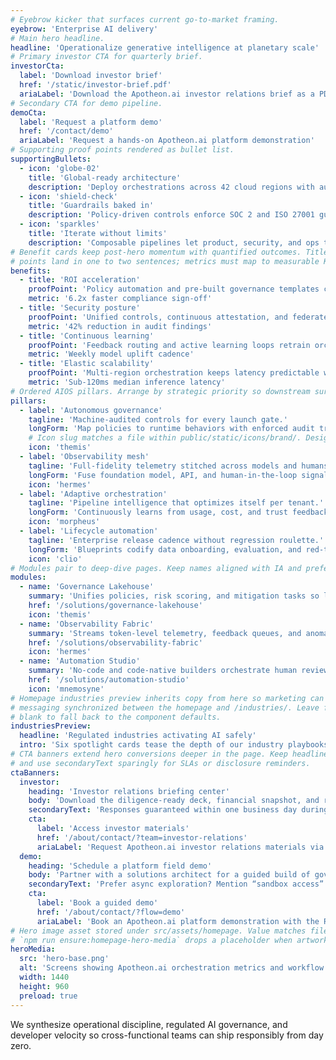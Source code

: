 ```yaml
---
# Eyebrow kicker that surfaces current go-to-market framing.
eyebrow: 'Enterprise AI delivery'
# Main hero headline.
headline: 'Operationalize generative intelligence at planetary scale'
# Primary investor CTA for quarterly brief.
investorCta:
  label: 'Download investor brief'
  href: '/static/investor-brief.pdf'
  ariaLabel: 'Download the Apotheon.ai investor relations brief as a PDF'
# Secondary CTA for demo pipeline.
demoCta:
  label: 'Request a platform demo'
  href: '/contact/demo'
  ariaLabel: 'Request a hands-on Apotheon.ai platform demonstration'
# Supporting proof points rendered as bullet list.
supportingBullets:
  - icon: 'globe-02'
    title: 'Global-ready architecture'
    description: 'Deploy orchestrations across 42 cloud regions with automated compliance rails.'
  - icon: 'shield-check'
    title: 'Guardrails baked in'
    description: 'Policy-driven controls enforce SOC 2 and ISO 27001 guardrails before launch.'
  - icon: 'sparkles'
    title: 'Iterate without limits'
    description: 'Composable pipelines let product, security, and ops teams ship daily.'
# Benefit cards keep post-hero momentum with quantified outcomes. Titles stay punchy; proof
# points land in one to two sentences; metrics must map to measurable KPIs RevOps can verify.
benefits:
  - title: 'ROI acceleration'
    proofPoint: 'Policy automation and pre-built governance templates compress onboarding from months to hours, reducing services drag.'
    metric: '6.2x faster compliance sign-off'
  - title: 'Security posture'
    proofPoint: 'Unified controls, continuous attestation, and federated secrets ensure every agent workflow inherits zero-trust defaults.'
    metric: '42% reduction in audit findings'
  - title: 'Continuous learning'
    proofPoint: 'Feedback routing and active learning loops retrain orchestration policies automatically as teams scale globally.'
    metric: 'Weekly model uplift cadence'
  - title: 'Elastic scalability'
    proofPoint: 'Multi-region orchestration keeps latency predictable while auto-rightsizing GPU footprints per tenant demand.'
    metric: 'Sub-120ms median inference latency'
# Ordered AIOS pillars. Arrange by strategic priority so downstream surfaces inherit the ranking.
pillars:
  - label: 'Autonomous governance'
    tagline: 'Machine-audited controls for every launch gate.'
    longForm: 'Map policies to runtime behaviors with enforced audit trails, automated attestation packets, and real-time evidence lockers ready for regulators.'
    # Icon slug matches a file within public/static/icons/brand/. Designers can swap the SVG without touching content.
    icon: 'themis'
  - label: 'Observability mesh'
    tagline: 'Full-fidelity telemetry stitched across models and humans.'
    longForm: 'Fuse foundation model, API, and human-in-the-loop signals into a unified command center that flags drift and triages incident response automatically.'
    icon: 'hermes'
  - label: 'Adaptive orchestration'
    tagline: 'Pipeline intelligence that optimizes itself per tenant.'
    longForm: 'Continuously learns from usage, cost, and trust feedback to re-route workloads, pre-provision capacity, and personalize safety rails without engineering toil.'
    icon: 'morpheus'
  - label: 'Lifecycle automation'
    tagline: 'Enterprise release cadence without regression roulette.'
    longForm: 'Blueprints codify data onboarding, evaluation, and red-teaming so every ship stays compliant while unlocking minutes-not-months iteration speed.'
    icon: 'clio'
# Modules pair to deep-dive pages. Keep names aligned with IA and prefer on-site href targets.
modules:
  - name: 'Governance Lakehouse'
    summary: 'Unifies policies, risk scoring, and mitigation tasks so legal, security, and product teams collaborate from the same source of truth.'
    href: '/solutions/governance-lakehouse'
    icon: 'themis'
  - name: 'Observability Fabric'
    summary: 'Streams token-level telemetry, feedback queues, and anomaly detection to keep every agentic workflow measurable and improvable.'
    href: '/solutions/observability-fabric'
    icon: 'hermes'
  - name: 'Automation Studio'
    summary: 'No-code and code-native builders orchestrate human reviews, multi-model routing, and escalation runbooks with enterprise-grade RBAC.'
    href: '/solutions/automation-studio'
    icon: 'mnemosyne'
# Homepage industries preview inherits copy from here so marketing can keep
# messaging synchronized between the homepage and /industries/. Leave fields
# blank to fall back to the component defaults.
industriesPreview:
  headline: 'Regulated industries activating AI safely'
  intro: 'Six spotlight cards tease the depth of our industry playbooks before visitors drill into the dedicated section overview.'
# CTA banners extend hero conversions deeper in the page. Keep headlines ≤ 60 characters
# and use secondaryText sparingly for SLAs or disclosure reminders.
ctaBanners:
  investor:
    heading: 'Investor relations briefing center'
    body: 'Download the diligence-ready deck, financial snapshot, and roadmap overview curated for institutional partners.'
    secondaryText: 'Responses guaranteed within one business day during %officeHours%.'
    cta:
      label: 'Access investor materials'
      href: '/about/contact/?team=investor-relations'
      ariaLabel: 'Request Apotheon.ai investor relations materials via the contact team intake form'
  demo:
    heading: 'Schedule a platform field demo'
    body: 'Partner with a solutions architect for a guided build of governance policies, orchestration flows, and telemetry dashboards.'
    secondaryText: 'Prefer async exploration? Mention “sandbox access” in the notes and RevOps will send credentials.'
    cta:
      label: 'Book a guided demo'
      href: '/about/contact/?flow=demo'
      ariaLabel: 'Book an Apotheon.ai platform demonstration with the RevOps team'
# Hero image asset stored under src/assets/homepage. Value matches file name.
# `npm run ensure:homepage-hero-media` drops a placeholder when artwork is missing.
heroMedia:
  src: 'hero-base.png'
  alt: 'Screens showing Apotheon.ai orchestration metrics and workflow canvas'
  width: 1440
  height: 960
  preload: true
---
```


We synthesize operational discipline, regulated AI governance, and developer velocity so cross-functional teams can ship responsibly from day zero.
